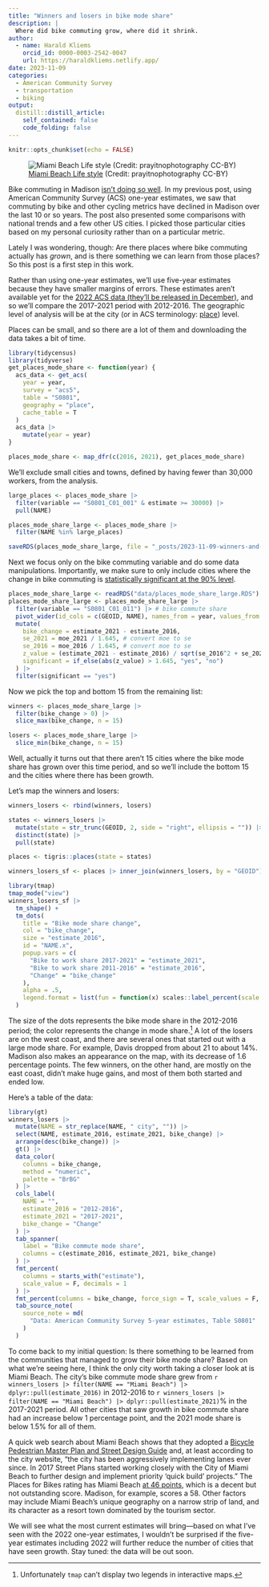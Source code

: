 ```yaml
---
title: "Winners and losers in bike mode share"
description: |
  Where did bike commuting grow, where did it shrink.
author:
  - name: Harald Kliems 
    orcid_id: 0000-0003-2542-0047
    url: https://haraldkliems.netlify.app/
date: 2023-11-09
categories:
  - American Community Survey
  - transportation
  - biking
output: 
  distill::distill_article:
    self_contained: false
    code_folding: false
---
```


```r
knitr::opts_chunk$set(echo = FALSE)
```

![[Miami Beach Life style](https://www.flickr.com/photos/prayitnophotography/32930787228) (Credit: prayitnophotography CC-BY)](img/Miami Beach.jpg)



Bike commuting in Madison [isn't doing so well](https://haraldkliems.netlify.app/posts/the-state-of-biking-in-madison-2022/).
In my previous post, using American Community Survey (ACS) one-year estimates, we saw that commuting by bike and other cycling metrics have declined in Madison over the last 10 or so years.
The post also presented some comparisons with national trends and a few other US cities.
I picked those particular cities based on my personal curiosity rather than on a particular metric.

Lately I was wondering, though: Are there places where bike commuting actually has *grown*, and is there something we can learn from those places?
So this post is a first step in this work.

Rather than using one-year estimates, we'll use five-year estimates because they have smaller margins of errors.
These estimates aren't available yet for the [2022 ACS data (they'll be released in December)](https://www.census.gov/programs-surveys/acs/news/data-releases/2022/release-schedule.html), and so we'll compare the 2017-2021 period with 2012-2016.
The geographic level of analysis will be at the city (or in ACS terminology: [place](https://www.census.gov/newsroom/blogs/random-samplings/2014/07/understanding-geographic-relationships-counties-places-tracts-and-more.html)) level.

Places can be small, and so there are a lot of them and downloading the data takes a bit of time.

```r
library(tidycensus)
library(tidyverse)
get_places_mode_share <- function(year) {
  acs_data <- get_acs(
    year = year,
    survey = "acs5",
    table = "S0801",
    geography = "place",
    cache_table = T
  )
  acs_data |>
    mutate(year = year)
}
```

```r
places_mode_share <- map_dfr(c(2016, 2021), get_places_mode_share)
```

We'll exclude small cities and towns, defined by having fewer than 30,000 workers, from the analysis.

```r
large_places <- places_mode_share |>
  filter(variable == "S0801_C01_001" & estimate >= 30000) |>
  pull(NAME)

places_mode_share_large <- places_mode_share |>
  filter(NAME %in% large_places)

saveRDS(places_mode_share_large, file = "_posts/2023-11-09-winners-and-loser-in-bike-mode-share/data/places_mode_share_large.RDS")
```

Next we focus only on the bike commuting variable and do some data manipulations.
Importantly, we make sure to only include cities where the change in bike commuting is [statistically significant at the 90% level](https://www2.census.gov/programs-surveys/acs/tech_docs/statistical_testing/2020_Instructions_for_Stat_Testing_ACS.pdf).

```r
places_mode_share_large <- readRDS("data/places_mode_share_large.RDS")
places_mode_share_large <- places_mode_share_large |>
  filter(variable == "S0801_C01_011") |> # bike commute share
  pivot_wider(id_cols = c(GEOID, NAME), names_from = year, values_from = c(estimate, moe)) |>
  mutate(
    bike_change = estimate_2021 - estimate_2016,
    se_2021 = moe_2021 / 1.645, # convert moe to se
    se_2016 = moe_2016 / 1.645, # convert moe to se
    z_value = (estimate_2021 - estimate_2016) / sqrt(se_2016^2 + se_2021^2), # calculate z score from se
    significant = if_else(abs(z_value) > 1.645, "yes", "no")
  ) |>
  filter(significant == "yes")
```

Now we pick the top and bottom 15 from the remaining list:

```r
winners <- places_mode_share_large |>
  filter(bike_change > 0) |>
  slice_max(bike_change, n = 15)

losers <- places_mode_share_large |>
  slice_min(bike_change, n = 15)
```

Well, actually it turns out that there aren't 15 cities where the bike mode share has grown over this time period, and so we'll include the bottom 15 and the cities where there has been growth.

Let's map the winners and losers:

```r
winners_losers <- rbind(winners, losers)

states <- winners_losers |>
  mutate(state = str_trunc(GEOID, 2, side = "right", ellipsis = "")) |>
  distinct(state) |>
  pull(state)

places <- tigris::places(state = states)

winners_losers_sf <- places |> inner_join(winners_losers, by = "GEOID")
```

```r
library(tmap)
tmap_mode("view")
winners_losers_sf |>
  tm_shape() +
  tm_dots(
    title = "Bike mode share change",
    col = "bike_change",
    size = "estimate_2016",
    id = "NAME.x",
    popup.vars = c(
      "Bike to work share 2017-2021" = "estimate_2021",
      "Bike to work share 2011-2016" = "estimate_2016",
      "Change" = "bike_change"
    ),
    alpha = .5,
    legend.format = list(fun = function(x) scales::label_percent(scale = 1, suffix = "%pt.")(x))
  )
```

The size of the dots represents the bike mode share in the 2012-2016 period; the color represents the change in mode share.[^1]
A lot of the losers are on the west coast, and there are several ones that started out with a large mode share. For example, Davis dropped from about 21 to about 14%. Madison also makes an appearance on the map, with its decrease of 1.6 percentage points. The few winners, on the other hand, are mostly on the east coast, didn't make huge gains, and most of them both started and ended low.

[^1]: Unfortunately `tmap` can't display two legends in interactive maps.

Here's a table of the data:

```r
library(gt)
winners_losers |>
  mutate(NAME = str_replace(NAME, " city", "")) |>
  select(NAME, estimate_2016, estimate_2021, bike_change) |>
  arrange(desc(bike_change)) |>
  gt() |>
  data_color(
    columns = bike_change,
    method = "numeric",
    palette = "BrBG"
  ) |>
  cols_label(
    NAME = "",
    estimate_2016 = "2012-2016",
    estimate_2021 = "2017-2021",
    bike_change = "Change"
  ) |>
  tab_spanner(
    label = "Bike commute mode share",
    columns = c(estimate_2016, estimate_2021, bike_change)
  ) |>
  fmt_percent(
    columns = starts_with("estimate"),
    scale_value = F, decimals = 1
  ) |>
  fmt_percent(columns = bike_change, force_sign = T, scale_values = F, decimals = 1) |>
  tab_source_note(
    source_note = md(
      "Data: American Community Survey 5-year estimates, Table S0801"
    )
  )
```

To come back to my initial question: Is there something to be learned from the communities that managed to grow their bike mode share?
Based on what we're seeing here, I think the only city worth taking a closer look at is Miami Beach.
The city's bike commute mode share grew from `r winners_losers |> filter(NAME == "Miami Beach") |> dplyr::pull(estimate_2016)` in 2012-2016 to `r winners_losers |> filter(NAME == "Miami Beach") |> dplyr::pull(estimate_2021)`% in the 2017-2021 period.
All other cities that saw growth in bike commute share had an increase below 1 percentage point, and the 2021 mode share is below 1.5% for all of them.

A quick web search about Miami Beach shows that they adopted a [Bicycle Pedestrian Master Plan and Street Design Guide](https://street-plans.com/bike-miami-beach-master-plan-street-design-guide-miami-beach-fl/) and, at least according to the city website, "the city has been aggressively implementing lanes ever since. In 2017 Street Plans started working closely with the City of Miami Beach to further design and implement priority 'quick build' projects." The Places for Bikes rating has Miami Beach [at 46 points](https://bna.peopleforbikes.org/#/places/4e8d318f-0421-4800-8e30-a6a5b03f573a/), which is a decent but not outstanding score.
Madison, for example, scores a 58.
Other factors may include Miami Beach's unique geography on a narrow strip of land, and its character as a resort town dominated by the tourism sector.

We will see what the most current estimates will bring---based on what I've seen with the 2022 one-year estimates, I wouldn't be surprised if the five-year estimates including 2022 will further reduce the number of cities that have seen growth.
Stay tuned: the data will be out soon.
